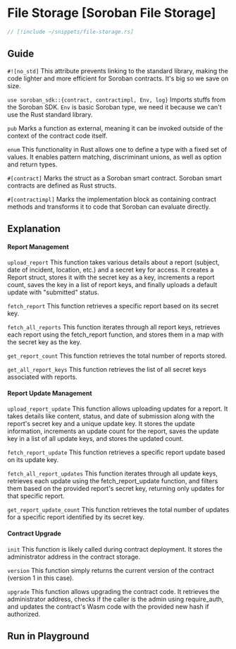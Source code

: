 
# File Storage [Soroban File Storage]

```rust
// [!include ~/snippets/file-storage.rs]
```

## Guide

`#![no_std]` This attribute prevents linking to the standard library, making the code lighter and more efficient for Soroban contracts. It's big so we save on size.

`use soroban_sdk::{contract, contractimpl, Env, log}` Imports stuffs from the Soroban SDK. `Env` is basic Soroban type, we need it because we can't use the Rust standard library.

`pub` Marks a function as external, meaning it can be invoked outside of the context of the contract code itself.

`enum` This functionality in Rust allows one to define a type with a fixed set of values. It enables pattern matching, discriminant unions, as well as option and return types.

`#[contract]` Marks the struct as a Soroban smart contract. Soroban smart contracts are defined as Rust structs.

`#[contractimpl]` Marks the implementation block as containing contract methods and transforms it to code that Soroban can evaluate directly.

## Explanation

#### Report Management

`upload_report` This function takes various details about a report (subject, date of incident, location, etc.) and a secret key for access. It creates a Report struct, stores it with the secret key as a key, increments a report count, saves the key in a list of report keys, and finally uploads a default update with "submitted" status.

`fetch_report` This function retrieves a specific report based on its secret key.

`fetch_all_reports` This function iterates through all report keys, retrieves each report using the fetch_report function, and stores them in a map with the secret key as the key.

`get_report_count` This function retrieves the total number of reports stored.

`get_all_report_keys` This function retrieves the list of all secret keys associated with reports.

#### Report Update Management

`upload_report_update` This function allows uploading updates for a report. It takes details like content, status, and date of submission along with the report's secret key and a unique update key. It stores the update information, increments an update count for the report, saves the update key in a list of all update keys, and stores the updated count.

`fetch_report_update` This function retrieves a specific report update based on its update key.

`fetch_all_report_updates` This function iterates through all update keys, retrieves each update using the fetch_report_update function, and filters them based on the provided report's secret key, returning only updates for that specific report.

`get_report_update_count` This function retrieves the total number of updates for a specific report identified by its secret key.

#### Contract Upgrade

`init` This function is likely called during contract deployment. It stores the administrator address in the contract storage.

`version` This function simply returns the current version of the contract (version 1 in this case).

`upgrade` This function allows upgrading the contract code. It retrieves the administrator address, checks if the caller is the admin using require_auth, and updates the contract's Wasm code with the provided new hash if authorized.

## Run in Playground

<Playground okashiID="amjzhstbmpbwafaqrhoffawmqtui" />
